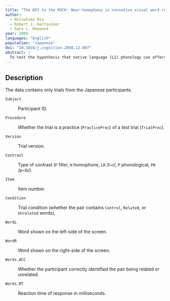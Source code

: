 ```yaml
---
title: "The KEY to the ROCK: Near-homophony in nonnative visual word recognition"
author:
  - Mitsuhiko Ota
  - Robert J. Hartsuiker
  - Sara L. Haywood
year: 2009
languages: "English"
population: "Japanese"
doi: "10.1016/j.cognition.2008.12.007"
abstract: |
  To test the hypothesis that native language (L1) phonology can affect the lexical representations of nonnative words, a visual semantic-relatedness decision task in English was given to native speakers and nonnative speakers whose L1 was Japanese or Arabic. In the critical conditions, the word pair contained a homophone or near-homophone of a semantically associated word, where a near-homophone was defined as a phonological neighbor involving a contrast absent in the speaker’s L1 (e.g., ROCK–LOCK for native speakers of Japanese). In all participant groups, homophones elicited more false positive errors and slower processing than spelling controls. In the Japanese and Arabic groups, near-homophones also induced relatively more false positives and slower processing. The results show that, even when auditory perception is not involved, recognition of nonnative words and, by implication, their lexical representations are affected by the L1 phonology.
---
```


## Description

The data contains only trials from the Japanese participants.

`Subject`

:   Participant ID.

`Procedure`

:   Whether the trial is a practice (`PracticeProc`) of a test trial (`TrialProc`).

`Version`

:   Trial version.

`Contrast`

:   Type of contrast (`F` filler, `H` homophone, `LR` /l~r/, `P` phonological, `PB` /p~b/).

`Item`

:   Item number.

`Condition`

:   Trial condition (whether the pair contains `Control`, `Related`, or `Unrelated` words),

`WordL`

:   Word shown on the left-side of the screen.

`WordR`

:   Word shown on the right-side of the screen.

`Words.ACC`

:   Whether the participant correctly identified the pair being related or unrelated.

`Words.RT`

:   Reaction time of response in milliseconds.
